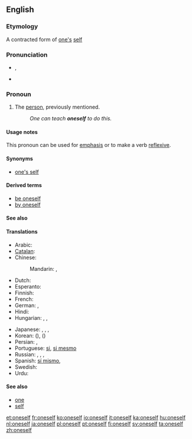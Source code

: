 ==English==

===Etymology===
A contracted form of [[one]][['s]] [[self]]

===Pronunciation===
* {{IPA|/wʌnˈsɛlf/}}, {{SAMPA|/wVn"sElf/}}
* {{audio|en-us-oneself.ogg|Audio (US)}}

===Pronoun===
{{en-pron|reflexive form of the indefinite pronoun|one|sometimes two words:|one's self}}

# The [[person]], previously mentioned.
#: ''One can teach '''oneself''' to do this.''

====Usage notes====
This pronoun can be used for [[emphasis]] or to make a verb [[reflexive]].

====Synonyms====
* [[one's self]]

====Derived terms====
* [[be oneself]]
* [[by oneself]]

====See also====
{{English personal pronouns}}

====Translations====
{{trans-top|The person, previously mentioned}}
* Arabic: {{t|ar|نفس|tr=nafs|sc=Arab}}
* [[Catalan]]: {{t-|ca|es}}
* Chinese:
*: Mandarin: {{t|zh|自己|tr=zìjǐ|sc=Hani}}, {{t|zh|自身|tr=zìshēn|sc=Hani}}
* Dutch: {{t+|nl|zichzelf}}
* Esperanto: {{t-|eo|mem|xs=Esperanto}}
* Finnish: {{t-|fi|itsensä}}
* French: {{t+|fr|soi-même}}
* German: {{t+|de|selbst}}, {{t+|de|sich}}
* Hindi: {{t|hi|ख़ुद|tr=xud|sc=Deva}}
* Hungarian: {{t+|hu|maga}}, {{t-|hu|önmaga}}, {{t|hu|sajátmaga}}
{{trans-mid}}
* Japanese: {{t|ja|自分|tr=じぶん, jibun|sc=Jpan}}, {{t|ja|自分自身|tr=じぶんじしん, jibun jishin|sc=Jpan}}, {{t|ja|自身|tr=じしん, jishin|sc=Jpan}}, {{t|ja|自己|tr=じこ, jiko|sc=Jpan}}
* Korean: {{t|ko|자신|tr=jasin|sc=Kore}} ({{t|ko|自身|sc=Kore}}), {{t|ko|자기|tr=jagi|sc=Kore}} ({{t|ko|自己|sc=Kore}})
* Persian: {{t|fa|خود|tr=xud, xod|sc=fa-Arab}}, {{t|fa|نفس|tr=nafs|sc=fa-Arab}}
* Portuguese: [[si#Portuguese|si]], [[si mesmo]]
* Russian: {{qualifier|nominative}} {{t|ru|сам|tr=sam|sc=Cyrl}}, {{qualifier|genitive, accusative}} {{t+|ru|себя|tr=sebjá}}, {{qualifier|dative, prepositional}} {{t|ru|себе|tr=sebé|sc=Cyrl}}, {{qualifier|etc.}}
* Spanish: [[sí mismo]], {{t|es|uno mismo}}
* Swedish: {{t-|sv|sig själv}}
* Urdu: {{t|ur|خود|tr=xud|sc=ur-Arab}}
{{trans-bottom}}

====See also====
* [[one#Pronoun|one]]
* [[self]]

[[et:oneself]]
[[fr:oneself]]
[[ko:oneself]]
[[io:oneself]]
[[it:oneself]]
[[ka:oneself]]
[[hu:oneself]]
[[nl:oneself]]
[[ja:oneself]]
[[pl:oneself]]
[[pt:oneself]]
[[fi:oneself]]
[[sv:oneself]]
[[ta:oneself]]
[[zh:oneself]]